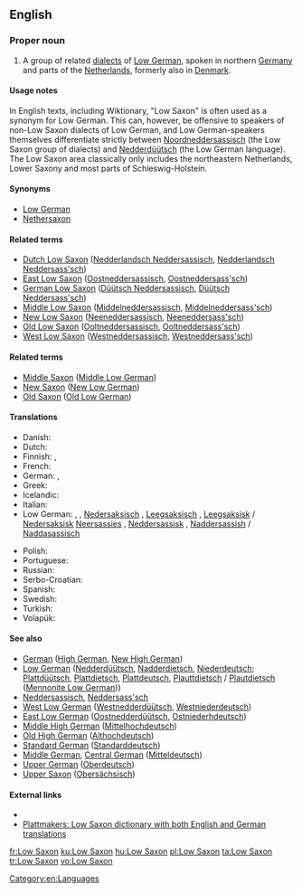 ==English==
{{interwiktionary|code=nds}}
{{wikipedia}}

===Proper noun===
{{en-proper noun|head=[[low|Low]] [[Saxon]]}}

# A group of related [[dialects]] of [[Low German]], spoken in northern [[Germany]] and parts of the [[Netherlands]], formerly also in [[Denmark]].

====Usage notes====
In English texts, including Wiktionary, "Low Saxon" is often used as a synonym for Low German. This can, however, be offensive to speakers of non-Low Saxon dialects of Low German, and Low German-speakers themselves differentiate strictly between [[Noordneddersassisch]] (the Low Saxon group of dialects) and [[Nedderdüütsch]] (the Low German language). The Low Saxon area classically only includes the northeastern Netherlands, Lower Saxony and most parts of Schleswig-Holstein.

====Synonyms====
* [[Low German]]
* [[Nethersaxon]]

====Related terms====
* [[Dutch Low Saxon]] ([[Nedderlandsch Neddersassisch]], [[Nedderlandsch Neddersass'sch]])
* [[East Low Saxon]] ([[Oostneddersassisch]], [[Oostneddersass'sch]])
* [[German Low Saxon]] ([[Düütsch Neddersassisch]], [[Düütsch Neddersass'sch]])
* [[Middle Low Saxon]] ([[Middelneddersassisch]], [[Middelneddersass'sch]])
* [[New Low Saxon]] ([[Neeneddersassisch]], [[Neeneddersass'sch]])
* [[Old Low Saxon]]  ([[Ooltneddersassisch]], [[Ooltneddersass'sch]])
* [[West Low Saxon]] ([[Westneddersassisch]], [[Westneddersass'sch]])

====Related terms====
* [[Middle Saxon]] ([[Middle Low German]])
* [[New Saxon]] ([[New Low German]])
* [[Old Saxon]] ([[Old Low German]])

====Translations====
{{trans-top|language or language group}}
* Danish: {{t|da|Nedersaksisk}}
* Dutch: {{t+|nl|Nedersaksisch|n}}
* Finnish: {{t+|fi|alasaksa}}, {{t|fi|alasaksi}}
* French: {{t+|fr|bas saxon|m}}
* German: {{t+|de|Niedersächsisch}}, {{t|de|Westniederdeutsch|n}}
* Greek: {{t|el|Χαμηλός Σάξονας|tr=Chamēlós Sáxonas|sc=Grek}}
* Icelandic: {{t|is|niðursaxneska}}
* Italian: {{t|it|basso Sassone|m}}
* Low German: {{t+|nds|Neddersass'sch|n}}, {{t|nds|Neddersassisch|n}} {{qualifier|Northern}}, [[Nedersaksisch]] {{qualifier|Western}}, [[Leegsaksisch]] {{qualifier|Groningen}}, [[Leegsaksisk]] / [[Nedersaksisk]] {{qualifier|East Frisia}} [[Neersassies]] {{qualifier|Twente, Bentheim}}, [[Neddersassisk]] {{qualifier|Westphalia}}, [[Naddersassish]] / [[Naddasassisch]] {{qualifier|Mennonite Low German}}
{{trans-mid}}
* Polish: {{t|pl|dolnosaksoński}}
* Portuguese: {{t+|pt|baixo saxão}}
* Russian: {{t+|ru|нижнесаксо́нский|m|sc=Cyrl}} {{qualifier|язы́к}}
* Serbo-Croatian: {{t|sh|donjosaksonski}}
* Spanish: {{t+|es|bajo sajón}}
* Swedish: {{t|sv|Lågsachsiska}}
* Turkish: {{t+|tr|Aşağı Almanca}}
* Volapük: {{t+|vo|Dona-Saxänapük}}
{{trans-bottom}}

====See also====
* [[German]] ([[High German]], [[New High German]])
* [[Low German]] ([[Nedderdüütsch]], [[Nadderdietsch]], [[Niederdeutsch]]; [[Plattdüütsch]], [[Plattdietsch]],  [[Plattdeutsch]], [[Plauttdietsch]] / [[Plautdietsch]] ([[Mennonite Low German]]))
* [[Neddersassisch]], [[Neddersass'sch]]
* [[West Low German]] ([[Westnedderdüütsch]], [[Westniederdeutsch]])
* [[East Low German]] ([[Oostnedderdüütsch]], [[Ostniederhdeutsch]])
* [[Middle High German]] ([[Mittelhochdeutsch]])
* [[Old High German]] ([[Althochdeutsch]])
* [[Standard German]] ([[Standarddeutsch]])
* [[Middle German]], [[Central German]] ([[Mitteldeutsch]])
* [[Upper German]] ([[Oberdeutsch]])
* [[Upper Saxon]] ([[Obersächsisch]])

====External links====
* {{ethnologue|code=nds}}
* [http://plattmakers.de/?lang=en Plattmakers: Low Saxon dictionary with both English and German translations]

[[Category:en:Languages]]

[[fr:Low Saxon]]
[[ku:Low Saxon]]
[[hu:Low Saxon]]
[[pl:Low Saxon]]
[[ta:Low Saxon]]
[[tr:Low Saxon]]
[[vo:Low Saxon]]